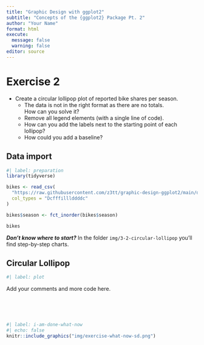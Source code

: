 ```yaml
---
title: "Graphic Design with ggplot2"
subtitle: "Concepts of the {ggplot2} Package Pt. 2"
author: "Your Name"
format: html
execute:
  message: false
  warning: false
editor: source
---
```


# Exercise 2

-   Create a circular lollipop plot of reported bike shares per season.
    -   The data is not in the right format as there are no totals.<br>How can you solve it?
    -   Remove all legend elements (with a single line of code).
    -   How can you add the labels next to the starting point of each lollipop?
    -   How could you add a baseline?

## Data import

```r
#| label: preparation
library(tidyverse)

bikes <- read_csv(
  "https://raw.githubusercontent.com/z3tt/graphic-design-ggplot2/main/data/london-bikes-custom.csv", 
  col_types = "Dcfffilllddddc"
)

bikes$season <- fct_inorder(bikes$season)

bikes
```

***Don't know where to start?*** In the folder `img/3-2-circular-lollipop` you'll find step-by-step charts.

## Circular Lollipop

```r
#| label: plot

```

Add your comments and more code here.


<br><br><br>

```r
#| label: i-am-done-what-now
#| echo: false
knitr::include_graphics("img/exercise-what-now-sd.png")
```

